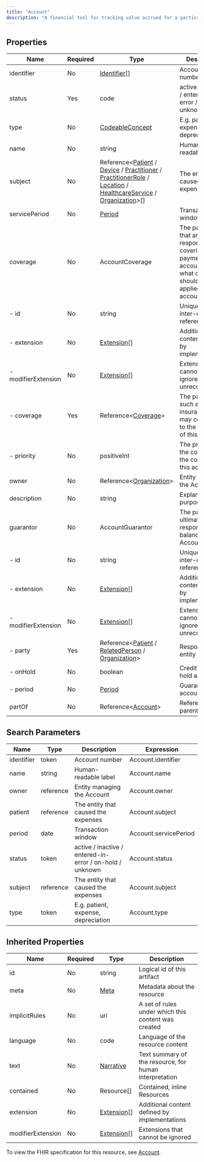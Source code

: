 ```yaml
---
title: "Account"
description: "A financial tool for tracking value accrued for a particular purpose.  In the healthcare field, used to track charges for a patient, cost centers, etc."
---
```


## Properties

| Name                | Required | Type                                                                                                                                                                                                                                                                                                                                                                                                                              | Description                                                                                                                      |
| ------------------- | -------- | --------------------------------------------------------------------------------------------------------------------------------------------------------------------------------------------------------------------------------------------------------------------------------------------------------------------------------------------------------------------------------------------------------------------------------- | -------------------------------------------------------------------------------------------------------------------------------- |
| identifier          | No       | [Identifier](/medical-api/fhir/data-types/identifier)[]                                                                                                                                                                                                                                                                                                                                                                           | Account number                                                                                                                   |
| status              | Yes      | code                                                                                                                                                                                                                                                                                                                                                                                                                              | active / inactive / entered-in-error / on-hold / unknown                                                                         |
| type                | No       | [CodeableConcept](/medical-api/fhir/data-types/codeableconcept)                                                                                                                                                                                                                                                                                                                                                                   | E.g. patient, expense, depreciation                                                                                              |
| name                | No       | string                                                                                                                                                                                                                                                                                                                                                                                                                            | Human-readable label                                                                                                             |
| subject             | No       | Reference&lt;[Patient](/medical-api/fhir/resources/patient) / [Device](/medical-api/fhir/resources/device) / [Practitioner](/medical-api/fhir/resources/practitioner) / [PractitionerRole](/medical-api/fhir/resources/practitionerrole) / [Location](/medical-api/fhir/resources/location) / [HealthcareService](/medical-api/fhir/resources/healthcareservice) / [Organization](/medical-api/fhir/resources/organization)&gt;[] | The entity that caused the expenses                                                                                              |
| servicePeriod       | No       | [Period](/medical-api/fhir/data-types/period)                                                                                                                                                                                                                                                                                                                                                                                     | Transaction window                                                                                                               |
| coverage            | No       | AccountCoverage                                                                                                                                                                                                                                                                                                                                                                                                                   | The party(s) that are responsible for covering the payment of this account, and what order should they be applied to the account |
| - id                | No       | string                                                                                                                                                                                                                                                                                                                                                                                                                            | Unique id for inter-element referencing                                                                                          |
| - extension         | No       | [Extension](/medical-api/fhir/data-types/extension)[]                                                                                                                                                                                                                                                                                                                                                                             | Additional content defined by implementations                                                                                    |
| - modifierExtension | No       | [Extension](/medical-api/fhir/data-types/extension)[]                                                                                                                                                                                                                                                                                                                                                                             | Extensions that cannot be ignored even if unrecognized                                                                           |
| - coverage          | Yes      | Reference&lt;[Coverage](/medical-api/fhir/resources/coverage)&gt;                                                                                                                                                                                                                                                                                                                                                                 | The party(s), such as insurances, that may contribute to the payment of this account                                             |
| - priority          | No       | positiveInt                                                                                                                                                                                                                                                                                                                                                                                                                       | The priority of the coverage in the context of this account                                                                      |
| owner               | No       | Reference&lt;[Organization](/medical-api/fhir/resources/organization)&gt;                                                                                                                                                                                                                                                                                                                                                         | Entity managing the Account                                                                                                      |
| description         | No       | string                                                                                                                                                                                                                                                                                                                                                                                                                            | Explanation of purpose/use                                                                                                       |
| guarantor           | No       | AccountGuarantor                                                                                                                                                                                                                                                                                                                                                                                                                  | The parties ultimately responsible for balancing the Account                                                                     |
| - id                | No       | string                                                                                                                                                                                                                                                                                                                                                                                                                            | Unique id for inter-element referencing                                                                                          |
| - extension         | No       | [Extension](/medical-api/fhir/data-types/extension)[]                                                                                                                                                                                                                                                                                                                                                                             | Additional content defined by implementations                                                                                    |
| - modifierExtension | No       | [Extension](/medical-api/fhir/data-types/extension)[]                                                                                                                                                                                                                                                                                                                                                                             | Extensions that cannot be ignored even if unrecognized                                                                           |
| - party             | Yes      | Reference&lt;[Patient](/medical-api/fhir/resources/patient) / [RelatedPerson](/medical-api/fhir/resources/relatedperson) / [Organization](/medical-api/fhir/resources/organization)&gt;                                                                                                                                                                                                                                           | Responsible entity                                                                                                               |
| - onHold            | No       | boolean                                                                                                                                                                                                                                                                                                                                                                                                                           | Credit or other hold applied                                                                                                     |
| - period            | No       | [Period](/medical-api/fhir/data-types/period)                                                                                                                                                                                                                                                                                                                                                                                     | Guarantee account during                                                                                                         |
| partOf              | No       | Reference&lt;[Account](/medical-api/fhir/resources/account)&gt;                                                                                                                                                                                                                                                                                                                                                                   | Reference to a parent Account                                                                                                    |

## Search Parameters

| Name       | Type      | Description                                              | Expression            |
| ---------- | --------- | -------------------------------------------------------- | --------------------- |
| identifier | token     | Account number                                           | Account.identifier    |
| name       | string    | Human-readable label                                     | Account.name          |
| owner      | reference | Entity managing the Account                              | Account.owner         |
| patient    | reference | The entity that caused the expenses                      | Account.subject       |
| period     | date      | Transaction window                                       | Account.servicePeriod |
| status     | token     | active / inactive / entered-in-error / on-hold / unknown | Account.status        |
| subject    | reference | The entity that caused the expenses                      | Account.subject       |
| type       | token     | E.g. patient, expense, depreciation                      | Account.type          |

## Inherited Properties

| Name              | Required | Type                                                  | Description                                            |
| ----------------- | -------- | ----------------------------------------------------- | ------------------------------------------------------ |
| id                | No       | string                                                | Logical id of this artifact                            |
| meta              | No       | [Meta](/medical-api/fhir/data-types/meta)             | Metadata about the resource                            |
| implicitRules     | No       | uri                                                   | A set of rules under which this content was created    |
| language          | No       | code                                                  | Language of the resource content                       |
| text              | No       | [Narrative](/medical-api/fhir/data-types/narrative)   | Text summary of the resource, for human interpretation |
| contained         | No       | Resource[]                                            | Contained, inline Resources                            |
| extension         | No       | [Extension](/medical-api/fhir/data-types/extension)[] | Additional content defined by implementations          |
| modifierExtension | No       | [Extension](/medical-api/fhir/data-types/extension)[] | Extensions that cannot be ignored                      |

To view the FHIR specification for this resource, see [Account](https://www.hl7.org/fhir/StructureDefinition/Account).
